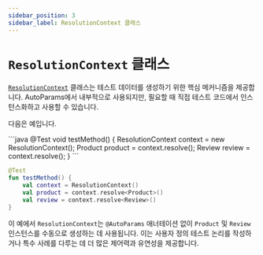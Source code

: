 ```yaml
---
sidebar_position: 3
sidebar_label: ResolutionContext 클래스
---
```



# `ResolutionContext` 클래스

[`ResolutionContext`](https://www.javadoc.io/static/io.github.autoparams/autoparams/11.0.1/autoparams/ResolutionContext.html) 클래스는 테스트 데이터를 생성하기 위한 핵심 메커니즘을 제공합니다. AutoParams에서 내부적으로 사용되지만, 필요할 때 직접 테스트 코드에서 인스턴스화하고 사용할 수 있습니다.

다음은 예입니다.

<JavaKotlinCodeBlock>
```java
@Test
void testMethod() {
    ResolutionContext context = new ResolutionContext();
    Product product = context.resolve();
    Review review = context.resolve();
}
```

```kotlin
@Test
fun testMethod() {
    val context = ResolutionContext()
    val product = context.resolve<Product>()
    val review = context.resolve<Review>()
}
```
</JavaKotlinCodeBlock>

이 예에서 `ResolutionContext`는 `@AutoParams` 애너테이션 없이 `Product` 및 `Review` 인스턴스를 수동으로 생성하는 데 사용됩니다. 이는 사용자 정의 테스트 논리를 작성하거나 특수 사례를 다루는 데 더 많은 제어력과 유연성을 제공합니다.
